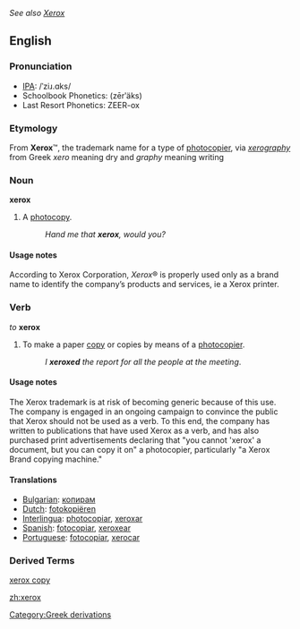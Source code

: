 ''See also [[Xerox]]''

==English==
===Pronunciation===
*[[IPA]]: /ˈziɹ.ɑks/
*Schoolbook Phonetics: (zērʹäks)
*Last Resort Phonetics: ZEER-ox
===Etymology===
From '''Xerox'''&#8482;, the trademark name for a type of [[photocopier]], via ''[[xerography]]'' from Greek ''xero'' meaning dry and ''graphy'' meaning writing

===Noun===
'''xerox'''
#{{slang}} A [[photocopy]].
#: ''Hand me that '''xerox''', would you?''

====Usage notes====
According to Xerox Corporation, ''Xerox''&reg; is properly used only as a brand name to identify the company’s products and services, ie a Xerox printer.

===Verb===
''to'' '''xerox'''
#{{slang}} To make a paper [[copy]] or copies by means of a [[photocopier]].
#:''I '''xeroxed''' the report for all the people at the meeting''.

====Usage notes====
The Xerox trademark is at risk of becoming generic because of this use. The company is engaged in an ongoing campaign to convince the public that Xerox should not be used as a verb. To this end, the company has written to publications that have used Xerox as a verb, and has also purchased print advertisements declaring that "you cannot 'xerox' a document, but you can copy it on" a photocopier, particularly "a Xerox Brand copying machine." 

====Translations====
*[[Bulgarian]]: [[копирам]]
*[[Dutch]]: [[fotokopiëren]]
*[[Interlingua]]: [[photocopiar]], [[xeroxar]]
*[[Spanish]]: [[fotocopiar]], [[xeroxear]]
*[[Portuguese]]: [[fotocopiar]], [[xerocar]]
[[Category:Greek derivations]]

===Derived Terms===
[[xerox copy]]

[[zh:xerox]]